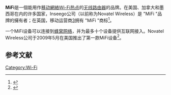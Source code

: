 '''MiFi'''是一個能用作[[移动网络|移动網絡]][[Wi-Fi热点|Wi-Fi热点]]的[[无线路由器|无线路由器]]的品牌。在美国、加拿大和墨西哥在内的许多国家，Inseego公司（以前称为Novatel Wireless）是 "MiFi "品牌的擁有者；在英国，移动运营商[[3_(電訊)|3]]拥有 "MiFi "商标<ref>{{Cite web|title=What is MiFi?|url=http://whatis.techtarget.com/definition/MiFi|accessdate=January 17, 2014|author=Margaret Rouse|date=November 2013|publisher=Tech Target|archive-date=2020-11-27|archive-url=https://web.archive.org/web/20201127073539/https://whatis.techtarget.com/definition/MiFi|dead-url=no}}</ref>。

一个MiFi设备可以连接到[[蜂窝网络|蜂窝网络]]，并为最多十个设备提供互联网接入。Novatel Wireless公司于2009年5月在美国推出了第一款MiFi设备<ref>{{cite news|url=https://www.nytimes.com/2009/05/07/technology/personaltech/07pogue.html?_r=1|title=Wi-Fi to Go, No Cafe Needed|author=David Pogue|date=May 6, 2009|publisher=New York Times|accessdate=February 9, 2010|archive-date=2020-08-11|archive-url=https://web.archive.org/web/20200811173312/https://www.nytimes.com/2009/05/07/technology/personaltech/07pogue.html?_r=1|dead-url=no}}</ref>。    

== 参考文献 ==
{{Reflist|2}}

[[Category:Wi-Fi|Category:Wi-Fi]]